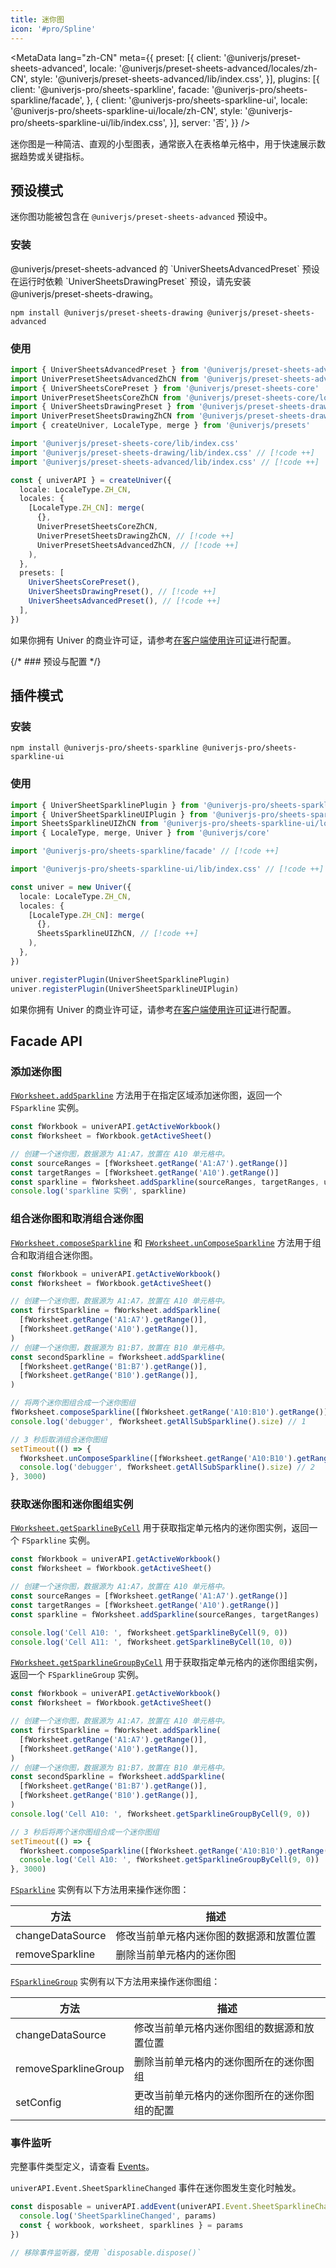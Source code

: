```yaml
---
title: 迷你图
icon: '#pro/Spline'
---
```


<MetaData
  lang="zh-CN"
  meta={{
    preset: [{
      client: '@univerjs/preset-sheets-advanced',
      locale: '@univerjs/preset-sheets-advanced/locales/zh-CN',
      style: '@univerjs/preset-sheets-advanced/lib/index.css',
    }],
    plugins: [{
      client: '@univerjs-pro/sheets-sparkline',
      facade: '@univerjs-pro/sheets-sparkline/facade',
    }, {
      client: '@univerjs-pro/sheets-sparkline-ui',
      locale: '@univerjs-pro/sheets-sparkline-ui/locale/zh-CN',
      style: '@univerjs-pro/sheets-sparkline-ui/lib/index.css',
    }],
    server: '否',
  }}
/>

迷你图是一种简洁、直观的小型图表，通常嵌入在表格单元格中，用于快速展示数据趋势或关键指标。

## 预设模式

迷你图功能被包含在 `@univerjs/preset-sheets-advanced` 预设中。

### 安装

<Callout>
  @univerjs/preset-sheets-advanced 的 `UniverSheetsAdvancedPreset` 预设在运行时依赖 `UniverSheetsDrawingPreset` 预设，请先安装 @univerjs/preset-sheets-drawing。
</Callout>

```package-install
npm install @univerjs/preset-sheets-drawing @univerjs/preset-sheets-advanced
```

### 使用

```typescript
import { UniverSheetsAdvancedPreset } from '@univerjs/preset-sheets-advanced' // [!code ++]
import UniverPresetSheetsAdvancedZhCN from '@univerjs/preset-sheets-advanced/locales/zh-CN' // [!code ++]
import { UniverSheetsCorePreset } from '@univerjs/preset-sheets-core'
import UniverPresetSheetsCoreZhCN from '@univerjs/preset-sheets-core/locales/zh-CN'
import { UniverSheetsDrawingPreset } from '@univerjs/preset-sheets-drawing' // [!code ++]
import UniverPresetSheetsDrawingZhCN from '@univerjs/preset-sheets-drawing/locales/zh-CN' // [!code ++]
import { createUniver, LocaleType, merge } from '@univerjs/presets'

import '@univerjs/preset-sheets-core/lib/index.css'
import '@univerjs/preset-sheets-drawing/lib/index.css' // [!code ++]
import '@univerjs/preset-sheets-advanced/lib/index.css' // [!code ++]

const { univerAPI } = createUniver({
  locale: LocaleType.ZH_CN,
  locales: {
    [LocaleType.ZH_CN]: merge(
      {},
      UniverPresetSheetsCoreZhCN,
      UniverPresetSheetsDrawingZhCN, // [!code ++]
      UniverPresetSheetsAdvancedZhCN, // [!code ++]
    ),
  },
  presets: [
    UniverSheetsCorePreset(),
    UniverSheetsDrawingPreset(), // [!code ++]
    UniverSheetsAdvancedPreset(), // [!code ++]
  ],
})
```

如果你拥有 Univer 的商业许可证，请参考[在客户端使用许可证](/zh-CN/guides/sheets/getting-started/pro/license#在预设模式中使用)进行配置。

{/* ### 预设与配置 */}

## 插件模式

### 安装

```package-install
npm install @univerjs-pro/sheets-sparkline @univerjs-pro/sheets-sparkline-ui
```

### 使用

```typescript
import { UniverSheetSparklinePlugin } from '@univerjs-pro/sheets-sparkline' // [!code ++]
import { UniverSheetSparklineUIPlugin } from '@univerjs-pro/sheets-sparkline-ui' // [!code ++]
import SheetsSparklineUIZhCN from '@univerjs-pro/sheets-sparkline-ui/locale/zh-CN' // [!code ++]
import { LocaleType, merge, Univer } from '@univerjs/core'

import '@univerjs-pro/sheets-sparkline/facade' // [!code ++]

import '@univerjs-pro/sheets-sparkline-ui/lib/index.css' // [!code ++]

const univer = new Univer({
  locale: LocaleType.ZH_CN,
  locales: {
    [LocaleType.ZH_CN]: merge(
      {},
      SheetsSparklineUIZhCN, // [!code ++]
    ),
  },
})

univer.registerPlugin(UniverSheetSparklinePlugin)
univer.registerPlugin(UniverSheetSparklineUIPlugin)
```

如果你拥有 Univer 的商业许可证，请参考[在客户端使用许可证](/zh-CN/guides/sheets/getting-started/pro/license#在插件模式中使用)进行配置。

## Facade API

### 添加迷你图

[`FWorksheet.addSparkline`](https://reference.univer.ai/zh-CN/classes/FWorksheet#addsparkline) 方法用于在指定区域添加迷你图，返回一个 `FSparkline` 实例。

```typescript
const fWorkbook = univerAPI.getActiveWorkbook()
const fWorksheet = fWorkbook.getActiveSheet()

// 创建一个迷你图，数据源为 A1:A7，放置在 A10 单元格中。
const sourceRanges = [fWorksheet.getRange('A1:A7').getRange()]
const targetRanges = [fWorksheet.getRange('A10').getRange()]
const sparkline = fWorksheet.addSparkline(sourceRanges, targetRanges, univerAPI.Enum.SparklineTypeEnum.LINE_CHART)
console.log('sparkline 实例', sparkline)
```

### 组合迷你图和取消组合迷你图

[`FWorksheet.composeSparkline`](https://reference.univer.ai/zh-CN/classes/FWorksheet#composesparkline) 和 [`FWorksheet.unComposeSparkline`](https://reference.univer.ai/zh-CN/classes/FWorksheet#uncomposesparkline) 方法用于组合和取消组合迷你图。

```typescript
const fWorkbook = univerAPI.getActiveWorkbook()
const fWorksheet = fWorkbook.getActiveSheet()

// 创建一个迷你图，数据源为 A1:A7，放置在 A10 单元格中。
const firstSparkline = fWorksheet.addSparkline(
  [fWorksheet.getRange('A1:A7').getRange()],
  [fWorksheet.getRange('A10').getRange()],
)
// 创建一个迷你图，数据源为 B1:B7，放置在 B10 单元格中。
const secondSparkline = fWorksheet.addSparkline(
  [fWorksheet.getRange('B1:B7').getRange()],
  [fWorksheet.getRange('B10').getRange()],
)

// 将两个迷你图组合成一个迷你图组
fWorksheet.composeSparkline([fWorksheet.getRange('A10:B10').getRange()])
console.log('debugger', fWorksheet.getAllSubSparkline().size) // 1

// 3 秒后取消组合迷你图组
setTimeout(() => {
  fWorksheet.unComposeSparkline([fWorksheet.getRange('A10:B10').getRange()])
  console.log('debugger', fWorksheet.getAllSubSparkline().size) // 2
}, 3000)
```

### 获取迷你图和迷你图组实例

[`FWorksheet.getSparklineByCell`](https://reference.univer.ai/zh-CN/classes/FWorksheet#getsparklinebycell) 用于获取指定单元格内的迷你图实例，返回一个 `FSparkline` 实例。

```typescript
const fWorkbook = univerAPI.getActiveWorkbook()
const fWorksheet = fWorkbook.getActiveSheet()

// 创建一个迷你图，数据源为 A1:A7，放置在 A10 单元格中。
const sourceRanges = [fWorksheet.getRange('A1:A7').getRange()]
const targetRanges = [fWorksheet.getRange('A10').getRange()]
const sparkline = fWorksheet.addSparkline(sourceRanges, targetRanges)

console.log('Cell A10: ', fWorksheet.getSparklineByCell(9, 0))
console.log('Cell A11: ', fWorksheet.getSparklineByCell(10, 0))
```

[`FWorksheet.getSparklineGroupByCell`](https://reference.univer.ai/zh-CN/classes/FWorksheet#getsparklinegroupbycell) 用于获取指定单元格内的迷你图组实例，返回一个 `FSparklineGroup` 实例。

```typescript
const fWorkbook = univerAPI.getActiveWorkbook()
const fWorksheet = fWorkbook.getActiveSheet()

// 创建一个迷你图，数据源为 A1:A7，放置在 A10 单元格中。
const firstSparkline = fWorksheet.addSparkline(
  [fWorksheet.getRange('A1:A7').getRange()],
  [fWorksheet.getRange('A10').getRange()],
)
// 创建一个迷你图，数据源为 B1:B7，放置在 B10 单元格中。
const secondSparkline = fWorksheet.addSparkline(
  [fWorksheet.getRange('B1:B7').getRange()],
  [fWorksheet.getRange('B10').getRange()],
)
console.log('Cell A10: ', fWorksheet.getSparklineGroupByCell(9, 0))

// 3 秒后将两个迷你图组合成一个迷你图组
setTimeout(() => {
  fWorksheet.composeSparkline([fWorksheet.getRange('A10:B10').getRange()])
  console.log('Cell A10: ', fWorksheet.getSparklineGroupByCell(9, 0))
}, 3000)
```

[`FSparkline`](https://reference.univer.ai/zh-CN/classes/FSparkline) 实例有以下方法用来操作迷你图：

| 方法 | 描述 |
| --- | --- |
| changeDataSource | 修改当前单元格内迷你图的数据源和放置位置 |
| removeSparkline | 删除当前单元格内的迷你图 |

[`FSparklineGroup`](https://reference.univer.ai/zh-CN/classes/FSparklineGroup) 实例有以下方法用来操作迷你图组：

| 方法 | 描述 |
| --- | --- |
| changeDataSource | 修改当前单元格内迷你图组的数据源和放置位置 |
| removeSparklineGroup | 删除当前单元格内的迷你图所在的迷你图组 |
| setConfig | 更改当前单元格内的迷你图所在的迷你图组的配置 |

### 事件监听

完整事件类型定义，请查看 [Events](https://reference.univer.ai/zh-CN/classes/FEventName)。

`univerAPI.Event.SheetSparklineChanged` 事件在迷你图发生变化时触发。

```typescript
const disposable = univerAPI.addEvent(univerAPI.Event.SheetSparklineChanged, (params) => {
  console.log('SheetSparklineChanged', params)
  const { workbook, worksheet, sparklines } = params
})

// 移除事件监听器，使用 `disposable.dispose()`
```
